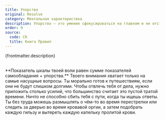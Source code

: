 ```yaml
---
title: Упорство
original: Resolve
category: Ментальная характеристика
description: Упорство — это умение сфокусироваться на главном и не отступать. Оно определяет, насколько хорошо ты умеешь концентрироваться, легко ли сбить тебя с толку. Упорство необходимо, чтобы сохранять бдительность и не позволять себе отвлекаться.
order: 9
source:
  code: CR
  title: Книга Правил
---
```



{frontmatter.description}

<br />
**Показатель шкалы твоей воли равен сумме показателей самообладания + упорства.**

<DotsContainer>
<DotsBlock count={1}>
 Твоего внимания хватает только на самые насущные вопросы.
</DotsBlock>

<DotsBlock count={2}>
  Ты морально готов к путешествиям, если они не будут слишком долгими.
</DotsBlock>
<DotsBlock count={3}>
 Чтобы отвлечь тебя от дела, нужно приложить столько усилий, что большинство считает это пустой тратой времени.
</DotsBlock>
<DotsBlock count={4}>
  Ничто не способно сбить тебя с пути, когда ты ищешь ответы.
</DotsBlock>
<DotsBlock count={5}>
Ты без труда можешь размышлять о чём-то во время перестрелки или следить за дверью во время кровавой оргии, а затем подобрать каждую гильзу и вытереть каждую капельку пролитой крови.
</DotsBlock>
</DotsContainer>
